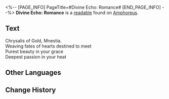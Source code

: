 <%-- [PAGE_INFO]
PageTitle=#Divine Echo: Romance#
[END_PAGE_INFO] --%>
{{Readable Infobox
|id           = 508
|partIds      = 190832
|title        = 
|image        = Item Divine Echo- Romance.png
|world        = Amphoreus
|parts        = 1
|author       = <!--to be added-->
|description  = A memory left by a Titan's Miracle. Only those who have received divine blessings can hear such holy resonance... Listen, the golden thread nymphs exchange poems of love.
|part1        = Divine Echo: Romance
|source1      = {{cx|Source missing}}
|characters   = 
|factions     = 
}}
'''Divine Echo: Romance''' is a [[readable]] found on [[Amphoreus]].
<!--
==Location==
{{Map Embed|<map name>|<marker id>}}
-->
==Text==
Chrysalis of Gold, Mnestia.<br />Weaving fates of hearts destined to meet<br />Purest beauty in your grace<br />Deepest passion in your heat

<!--
==Trivia==
* 
-->
==Other Languages==
{{Other Languages
|en   = Divine Echo: Romance
|zhs  = 神性的回响：浪漫
|zht  = 神性的迴響：浪漫
|ja   = 神性の反響：浪漫
|ko   = 신성의 메아리: 낭만
|es   = Eco divino: el Romance
|fr   = Écho divin&nbsp;: Romance
|ru   = Отголосок божественности: Романтика
|th   = แว่วเสียงศักดิ์สิทธิ์: จินตนิยม
|vi   = Tiếng Vọng Thần Tính: Lãng Mạn
|de   = Göttliches Echo: Romantik
|id   = Gema Ilahi: Romansa
|pt   = Eco Divino: Romance
}}

==Change History==
{{Change History|3.1}}